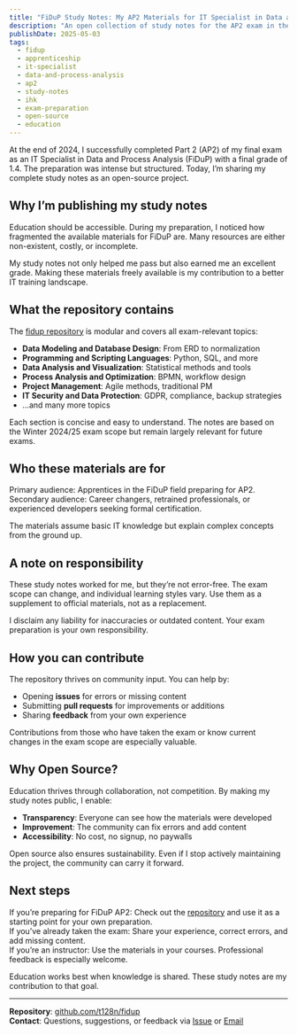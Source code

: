 ```yaml
---
title: "FiDuP Study Notes: My AP2 Materials for IT Specialist in Data and Process Analysis"
description: "An open collection of study notes for the AP2 exam in the field of IT Specialist for Data and Process Analysis (FiDuP), which helped me achieve a final grade of 1.4."
publishDate: 2025-05-03
tags:
  - fidup
  - apprenticeship
  - it-specialist
  - data-and-process-analysis
  - ap2
  - study-notes
  - ihk
  - exam-preparation
  - open-source
  - education
---
```


At the end of 2024, I successfully completed Part 2 (AP2) of my final exam as an IT Specialist in Data and Process Analysis (FiDuP) with a final grade of 1.4. The preparation was intense but structured. Today, I’m sharing my complete study notes as an open-source project.

## Why I’m publishing my study notes

Education should be accessible. During my preparation, I noticed how fragmented the available materials for FiDuP are. Many resources are either non-existent, costly, or incomplete.

My study notes not only helped me pass but also earned me an excellent grade. Making these materials freely available is my contribution to a better IT training landscape.

## What the repository contains

The [fidup repository](https://github.com/t128n/fidup) is modular and covers all exam-relevant topics:

- **Data Modeling and Database Design**: From ERD to normalization  
- **Programming and Scripting Languages**: Python, SQL, and more  
- **Data Analysis and Visualization**: Statistical methods and tools  
- **Process Analysis and Optimization**: BPMN, workflow design  
- **Project Management**: Agile methods, traditional PM  
- **IT Security and Data Protection**: GDPR, compliance, backup strategies  
- …and many more topics  

Each section is concise and easy to understand. The notes are based on the Winter 2024/25 exam scope but remain largely relevant for future exams.

## Who these materials are for

Primary audience: Apprentices in the FiDuP field preparing for AP2.  
Secondary audience: Career changers, retrained professionals, or experienced developers seeking formal certification.

The materials assume basic IT knowledge but explain complex concepts from the ground up.

## A note on responsibility

These study notes worked for me, but they’re not error-free. The exam scope can change, and individual learning styles vary. Use them as a supplement to official materials, not as a replacement.

I disclaim any liability for inaccuracies or outdated content. Your exam preparation is your own responsibility.

## How you can contribute

The repository thrives on community input. You can help by:

- Opening **issues** for errors or missing content  
- Submitting **pull requests** for improvements or additions  
- Sharing **feedback** from your own experience  

Contributions from those who have taken the exam or know current changes in the exam scope are especially valuable.

## Why Open Source?

Education thrives through collaboration, not competition. By making my study notes public, I enable:

- **Transparency**: Everyone can see how the materials were developed  
- **Improvement**: The community can fix errors and add content  
- **Accessibility**: No cost, no signup, no paywalls  

Open source also ensures sustainability. Even if I stop actively maintaining the project, the community can carry it forward.

## Next steps

If you’re preparing for FiDuP AP2: Check out the [repository](https://github.com/t128n/fidup) and use it as a starting point for your own preparation.  
If you’ve already taken the exam: Share your experience, correct errors, and add missing content.  
If you’re an instructor: Use the materials in your courses. Professional feedback is especially welcome.

Education works best when knowledge is shared. These study notes are my contribution to that goal.

---

**Repository**: [github.com/t128n/fidup](https://github.com/t128n/fidup)  
**Contact**: Questions, suggestions, or feedback via [Issue](https://github.com/t128n/fidup/issues) or [Email](mailto:t128n@ipv4.8shield.net)